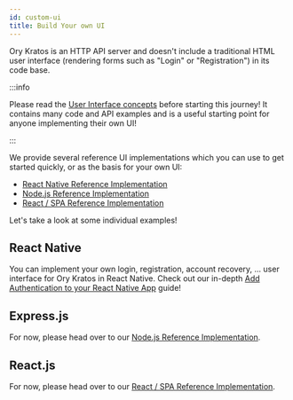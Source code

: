 ```yaml
---
id: custom-ui
title: Build Your own UI
---
```


Ory Kratos is an HTTP API server and doesn't include a traditional HTML user interface (rendering forms such as "Login" or
"Registration") in its code base.

:::info

Please read the [User Interface concepts](../concepts/ui-user-interface.mdx) before starting this journey! It contains many code
and API examples and is a useful starting point for anyone implementing their own UI!

:::

We provide several reference UI implementations which you can use to get started quickly, or as the basis for your own UI:

- [React Native Reference Implementation](https://github.com/ory/kratos-selfservice-ui-react-native)
- [Node.js Reference Implementation](https://github.com/ory/kratos-selfservice-ui-node)
- [React / SPA Reference Implementation](https://github.com/ory/react-nextjs-example)

Let's take a look at some individual examples!

## React Native

You can implement your own login, registration, account recovery, ... user interface for Ory Kratos in React Native. Check out our
in-depth [Add Authentication to your React Native App](https://www.ory.sh/login-react-native-authentication-example-api/) guide!

## Express.js

For now, please head over to our [Node.js Reference Implementation](https://github.com/ory/kratos-selfservice-ui-node).

## React.js

For now, please head over to our [React / SPA Reference Implementation](https://github.com/ory/react-nextjs-example).

